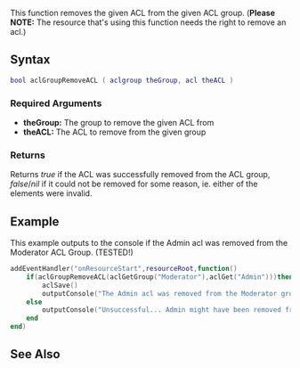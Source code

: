  
{{Server function}} 
<!-- Describe in plain english what this function does. Don't go into details, just give an overview -->
This function removes the given ACL from the given ACL group. ('''Please NOTE:''' The resource that's using this function needs the right to remove an acl.)

==Syntax== 
<!-- NOTE: don't use 'special' names for variable names, e.g. you shouldn't be writing things like 'player player, vehicle vehicle', instead write something like 'player thePlayer, vehicle vehicleToGetInto'. This is less confusing and prevents the syntax highlighting being odd -->
<syntaxhighlight lang="lua">
bool aclGroupRemoveACL ( aclgroup theGroup, acl theACL )
</syntaxhighlight> 
{{OOP||[[/aclgroup.md|aclgroup]]:removeACL||}}
===Required Arguments=== 
<!-- List each argument one per line. This should be the argument's name as in the argument list above, NOT the argument's data type -->
*'''theGroup:''' The group to remove the given ACL from
*'''theACL:''' The ACL to remove from the given group

===Returns===
<!-- Make this descriptive. Explain what cases will return false. If you're unsure, add a tag to it so we can check -->
Returns ''true'' if the ACL was successfully removed from the ACL group, ''false''/''nil'' if it could not be removed for some reason, ie. either of the elements were invalid.

==Example== 
This example outputs to the console if the Admin acl was removed from the Moderator ACL Group. (TESTED!)
<syntaxhighlight lang="lua">addEventHandler("onResourceStart",resourceRoot,function()
	if(aclGroupRemoveACL(aclGetGroup("Moderator"),aclGet("Admin")))then
		aclSave()
		outputConsole("The Admin acl was removed from the Moderator group.")-- If it was successfully removed
	else
		outputConsole("Unsuccessful... Admin might have been removed from the Moderator group before.")-- if it was removed before or didn't existed
	end
end)	
</syntaxhighlight>

==See Also==
<!-- Change FunctionArea to the area that this function is in on the main function list page, e.g. Server, Player, Vehicle etc -->
{{ACL_functions}}